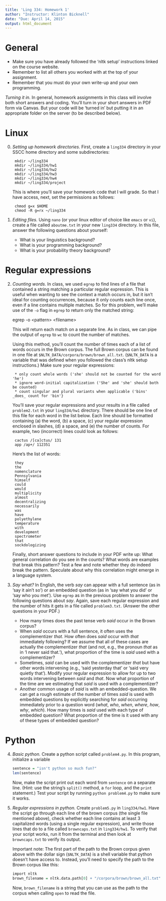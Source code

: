 ```yaml
---
title: 'Ling 334: Homework 1'
author: "Instructor: Klinton Bicknell"
date: "Due: April 14, 2015"
output: html_document
---
```


# General

* Make sure you have already followed the 'nltk setup' instructions linked on the course website.
* Remember to list all others you worked with at the top of your assignment.
* Remember that you must do your own write-up and your own programming.

_Turning it in._ In general, homework assignments in this class will involve both short answers and coding. You'll turn in your short answers in PDF form via Canvas. But your code will be 'turned in' but putting it in an appropriate folder on the server (to be described below).

# Linux

0. _Setting up homework directories._ First, create a `ling334` directory in your SSCC home directory and some subdirectories:

        mkdir ~/ling334
        mkdir ~/ling334/hw1
        mkdir ~/ling334/hw2
        mkdir ~/ling334/hw3
        mkdir ~/ling334/hw4
        mkdir ~/ling334/project

    This is where you'll save your homework code that I will grade. So that I have access, next, set the permissions as follows:

        chmod g=x $HOME
        chmod -R g=rx ~/ling334

1. _Editing files._ Using `nano` (or your linux editor of choice like `emacs` or `vi`), create a file called `aboutme.txt` in your new `ling334` directory. In this file, answer the following questions about yourself:

    * What is your linguistics background?
    * What is your programming background?
    * What is your probability theory background?

# Regular expressions

2. _Counting words._ In class, we used `egrep` to find lines of a file that contained a string matching a particular regular expression. This is useful when wanting to see the context a match occurs in, but it isn't ideal for counting occurrences, because it only counts each line once, even if a line contains multiple matches. So for this problem, we'll make use of the `-o` flag in `egrep` to return only the matched string:

    egrep -o \<pattern\> \<filename\>

    This will return each match on a separate line. As in class, we can pipe the output of `egrep` to `wc` to count the number of matches.

    Using this method, you'll count the number of times each of a list of words occurs in the Brown corpus. The full Brown corpus can be found in one file at `$NLTK_DATA/corpora/brown/brown_all.txt`. (`$NLTK_DATA` is a variable that was defined when you followed the class's nltk setup instructions.) Make sure your regular expressions:

        * only count whole words ('she' should not be counted for the word 'he')
        * ignore word-initial capitalization ('She' and 'she' should both be counted)
        * count singular and plural variants when applicable ('bins' _does_ count for 'bin'}
        
    You'll save your regular expressions and your results in a file called `problem2.txt` in your `ling334/hw1` directory. There should be one line of this file for each word in the list below. Each line should be formatted containing (a) the word, (b) a space, (c) your regular expression enclosed in slashes, (d) a space, and (e) the number of counts. For example, two (incorrect) lines could look as follows:
    
        cactus /[ca]ctus/ 131
        app /ap+/ 112351

    Here's the list of words:

        they
        the
        nomenclature
        Pennsylvania
        himself
        could
        would
        multiplicity
        almost
        decentralizing
        necessarily
        was
        have
        polyethylene
        temperature
        with
        development
        spectrometer
        that
        sockdologizing

    Finally, short answer questions to include in your PDF write up: What general correlation do you see in the counts? What words are examples that break this pattern? Test a few and note whether they do indeed break the pattern. Speculate about why this correlation might emerge in a language system.

3. _Say what?_ In English, the verb _say_ can appear with a full sentence (as in
'say it ain't so') or an embedded question (as in 'say what you did' or 'say who you met'). Use `egrep` as in the previous problem to answer the following questions about _say_. Again, save each regular expression and the number of hits it gets in a file called `problem3.txt`. (Answer the other questions in your PDF.)

    * How many times does the past tense verb _said_ occur in the Brown corpus?
    * When _said_ occurs with a full sentence, it often uses the complementizer _that_. How often does _said_ occur with _that_ immediately following? If we assume that all of these cases are actually the complementizer _that_ (and not, e.g., the pronoun _that_ as in 'I never said that.'), what proportion of the time is _said_ used with a complementizer?
    * Sometimes, _said_ can be used with the complementizer _that_ but have other words intervening (e.g., 'said yesterday that' or 'said very quietly that'). Modify your regular expression to allow for up to two words intervening between _said_ and _that_. Now what proportion of the time are we estimating that _said_ is used with a complementizer?
    * Another common usage of _said_ is with an
  embedded-question. We can get a rough estimate of the number of
  times _said_ is used with embedded questions by explicitly
  searching for _said_ occurring immediately prior to a question
  word (_what_, _who_, _when_, _where_, _how_, _why_, _which_). How many times
  is _said_ used with each type of
  embedded question? What proportion of the time is it used with any of these types of
  embedded question?

# Python

4. _Basic python._ Create a python script called `problem4.py`. In this program, initialize a variable

    ```r
    sentence = "isn't python so much fun?"
    len(sentence)
    ```

    Now, make the script print out each word from `sentence` on a separate line. (Hint: use the string's `split()` method, a `for` loop, and the `print` statement.) Test your script by running `python problem4.py` to make sure it works.

5. _Regular expressions in python._ Create `problem5.py` in `ling334/hw1`. Have the script
go through each line of the brown corpus (the single file mentioned
above), check whether each line contains at least 3 capitalized words
(using a single regular expression), and write those lines that do to a file
called `browncaps.txt` in `ling334/hw1`. To verify that your script works, run it from the terminal
and then look at `browncaps.txt` to verify its output.

    Important note: The first part of the path to the Brown corpus given
above with the dollar sign (`$NLTK_DATA`) is a shell variable that
python doesn't have access to. Instead, you'll need to specify the path to the Brown corpus like this:
    
    ```r
    import nltk
    brown_filename = nltk.data.path[0] + "/corpora/brown/brown_all.txt"
    ```

    Now, `brown_filename` is a string that you can use as the path to the corpus when calling `open` to read the file.